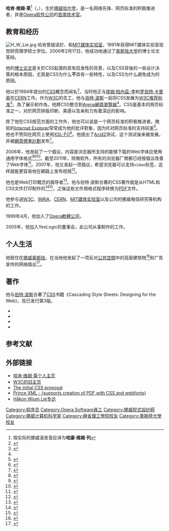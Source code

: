 {{noteTA
|G1=IT
|1=zh-cn:蒂姆·伯纳斯-李; zh-tw:提姆·柏內茲-李;zh-hk:添·柏納斯-李;zh-hant:蒂姆·伯納斯-李;
}}

{{Infobox Person
| name        = 哈肯·维姆·莱
| image       = Håkon-Wium-Lie-2009-03.jpg
| caption     = 哈肯·维姆·莱，2009年3月
| birth_date  = {{birth date and age|1965|7|26}}
| birth_place = {{NOR}}[[哈尔登|哈尔登]]
| death_place = 
| occupation  = [[Opera軟體公司|Opera軟體公司]][[首席技术官|首席技术官]]
| salary      = 
| networth    = 
| known_for   = [[階層式樣式表|CSS]]
| spouse      =
| children    = 
| website     = [http://people.opera.com/howcome/ 哈肯·维姆·莱的个人主页]
| footnotes   =
}} 
'''哈肯·维姆·莱'''<ref>按实际的挪威语发音应译为'''哈康·维姆·列'''</ref>（{{lang-no|'''Håkon Wium Lie'''}}，{{bd|1965年|7月26日||}}），生於[[挪威|挪威]][[哈尔登|哈尔登]]，是一名网络先锋、网页标准的积极推进者，并是[[Opera软件公司|Opera软件公司]]的[[首席技术官|首席技术官]]。 

== 教育和经历 ==
[[File:H_W_Lie.jpg|thumb]]
哈肯曾就读於{{link-en|奥斯特福德高等学院|Østfold University College}}、{{link-en|西佐治亚大学|University of West Georgia}}和[[麻省理工学院媒体实验室|MIT媒体实验室]]，1991年获得MIT媒体实验室视觉研究理学硕士学位。2006年2月17日，他成功地通过了[[奥斯陆大学|奥斯陆大学]]的博士论文答辩。

他的[https://web.archive.org/web/20141004215348/http://people.opera.com/howcome/2006/phd/ 博士论文]是关於CSS起源的具有启发性的背景，以及CSS背後的一些设计决策的根本原因，尤其是CSS为什么'''不'''具有一些特性，以及CSS为什么避免成为{{link-en|文件式樣語意及規格語言|Document Style Semantics and Specification Language|DSSSL}}的原因。

他以於1994年提出的[[階層式樣式表|CSS]]概念而闻名<ref>{{cite web |title=Cascading HTML style sheets -- a proposal |url=https://www.w3.org/People/howcome/p/cascade.html |date=1994-10-10 |publisher=w3.org |accessdate=2016-02-13 |archive-date=2017-06-29 |archive-url=https://web.archive.org/web/20170629173239/http://www.w3.org/People/howcome/p/cascade.html |dead-url=no }}</ref>，当时他正与[[提姆·柏內茲-李|提姆·柏內茲-李]]和[[罗伯特·卡里奥|罗伯特·卡里奥]]在[[CERN|CERN]]工作。作为[[W3C|W3C]]的员工，他与[[伯特·波斯|伯特·波斯]]一起将CSS发展为[[W3C推荐标准|W3C推荐标准]]<ref name="chapter20">{{cite web|title=Chapter 20 - The CSS saga|url=http://www.w3.org/Style/LieBos2e/history/|publisher=[[World_Wide_Web_Consortium|World Wide Web Consortium]]|accessdate=2010-06-23|author=Håkon Wium Lie|author2=Bert Bos|archive-date=2010-06-19|archive-url=https://web.archive.org/web/20100619053605/http://www.w3.org/Style/LieBos2e/history/|dead-url=no}}</ref>。為了展示和作為{{Le|试验台|Test bed}}，他將CSS整合到[[Arena_(瀏覽器)|Arena]][[網頁瀏覽器|網頁瀏覽器]]<ref name="chapter20" />。CSS是基本的网页标准之一，对於网页排版印刷、美感以及亲和力有着深远的影响。

除了他在CSS规范方面的工作外，他也可以说是一个网页标准的积极推进者。微软的[[Internet_Explorer|Internet Explorer]]常常成为他的批评對象，因为IE对网页标准的支持较差<ref>{{cite web |title=Opera to MS: Get real about interoperability, Mr Gates |url=http://www.theregister.co.uk/2005/02/11/hakon_on_ms_interroperability/ |publisher=The Register |date=2005-02-11 |accessdate=2010-02-14 |archive-date=2011-01-28 |archive-url=https://www.webcitation.org/5w4HV1bsU?url=http://www.theregister.co.uk/2005/02/11/hakon_on_ms_interroperability/ |dead-url=no }}</ref>。他也不赞同在网页上使用[[XSL-FO|XSL-FO]]<ref>{{cite web |title=Formatting Objects considered harmful |url=http://people.opera.com/howcome/1999/foch.html |date=1999-04-15 |access-date=2010-02-14 |archive-url=https://web.archive.org/web/20110403232907/http://people.opera.com/howcome/1999/foch.html |archive-date=2011-04-03 |dead-url=yes }}</ref>。他提出了[[Acid2|Acid2]]测试，这个测试後来被发展，并被[[網頁標準計劃|網頁標準計劃]]发布<ref>{{cite web |title=The Acid2 challenge to Microsoft |url=http://news.com.com/The%2BAcid2%2Bchallenge%2Bto%2BMicrosoft/2010-1032_3-5618723.html?tag=nefd.ac |publisher=CNET |date=2005-03-16 |deadurl=yes |archiveurl=https://archive.is/20120714171554/http://news.com.com/The+Acid2+challenge+to+Microsoft/2010-1032_3-5618723.html?tag=nefd.ac |archivedate=2012-07-14 |accessdate=2017-06-24 }}</ref>。 

2006年，他发起了一个倡议，内容是浏览器所支持的能够下载的Web字体应使用通用字体格式<ref>{{cite web |title=Microsoft's forgotten monopoly |url=http://news.cnet.com/Microsofts-forgotten-monopoly/2010-1032_3-6085417.html |publisher=CNET |date=2006-06-19 |deadurl=yes |archiveurl=https://web.archive.org/web/20111109020901/http://news.cnet.com/Microsofts-forgotten-monopoly/2010-1032_3-6085417.html |archivedate=2011-11-09 |accessdate=2010-02-14 }}</ref><ref>{{cite web |title=Web fonts: the view from the free world |url=http://people.opera.com/howcome/2008/atypi/ |access-date=2010-02-14 |archive-url=https://web.archive.org/web/20110723210909/http://people.opera.com/howcome/2008/atypi/ |archive-date=2011-07-23 |dead-url=yes }}</ref><ref>{{cite web |title=CSS @ Ten: The Next Big Thing |url=http://alistapart.com/article/cssatten |publisher=CNET |date=2007-08-28 |accessdate=2016-02-13 |archive-date=2016-02-16 |archive-url=https://web.archive.org/web/20160216162816/http://alistapart.com/article/cssatten |dead-url=no }}</ref>。截至2011年，除微软外，所有的浏览器厂商都已经按倡议改善了Web字体<ref>{{cite web |title=Webfonts demo and test pages |url=http://www.princexml.com/howcome/2008/webfonts/ |accessdate=2010-02-14 |archive-date=2010-03-12 |archive-url=https://web.archive.org/web/20100312100236/http://www.princexml.com/howcome/2008/webfonts/ |dead-url=yes }}</ref>。2007年，他又发起一项倡议，希望浏览器可以支持<code>video</code>标签，这样就能更容易地在網路上发布视频<ref>{{cite web |title=A call for video on the web |url=http://people.opera.com/howcome/2007/video/ |access-date=2010-02-14 |archive-url=https://web.archive.org/web/20120426030127/http://people.opera.com/howcome/2007/video/ |archive-date=2012-04-26 |dead-url=yes }}</ref>。

他也是Web打印概念的倡导者<ref>{{Youtube|vcXUrNSvjhU|Prince XML: Generating High Quality PDFs from HTML + CSS}}</ref>。他与伯特·波斯合著的CSS著作就是从HTML和CSS文件打印制作的<ref>{{cite web |title=Printing a Book with CSS: Boom! |url=http://alistapart.com/article/boom |publisher=A List Apart |date=2005-11-28 |accessdate=2016-02-13 |archive-date=2016-02-16 |archive-url=https://web.archive.org/web/20160216163259/http://alistapart.com/article/boom |dead-url=no }}</ref><ref>{{cite web |title=Cascading Style Sheets — Designing for the web |url=http://www.princexml.com/samples/#book |accessdate=2010-02-14 |archive-date=2010-02-08 |archive-url=https://web.archive.org/web/20100208155402/http://www.princexml.com/samples/#book |dead-url=yes }}</ref>，之後这些文件用{{link-en|Prince (軟體)|Prince (software)|Prince XML}}格式程序转换为[[PDF|PDF]]文件。

他参与過[[W3C|W3C]]、[[INRIA|INRIA]]、[[CERN|CERN]]、[[麻省理工学院媒体实验室|MIT媒体实验室]]以及{{link-en|Televerket|Telenor}}公司的挪威电信研究等机构的工作。

1999年4月，他加入了[[Opera軟體公司|Opera軟體公司]]。 

2005年，他加入YesLogic的董事会，此公司从事制作{{link-en|Prince (軟體)|Prince (software)|Prince XML + CSS格式程序}}的工作。

== 个人生活 ==
他居住在[[挪威|挪威]][[奥斯陆|奥斯陆]]，在当地他发起了一项反对[[公共空間|公共空間]]中的高层建筑物<ref>{{cite web |title=Høyhus utnytter ikke arealet i byen bedre |url=http://www.stoppblokk.no/ |accessdate=2016-02-13 |archive-date=2016-03-03 |archive-url=https://web.archive.org/web/20160303202413/http://www.stoppblokk.no/ |dead-url=no }}</ref>和广告宣传的网络倡议<ref>{{cite web|title=Fire tårn byttet|url=http://www.stans.no/|accessdate=2016-02-13|archive-date=2016-02-03|archive-url=https://web.archive.org/web/20160203143151/http://www.stans.no/|dead-url=no}}</ref>。

== 著作 ==
他与[[伯特·波斯|伯特·波斯]]合著了[[CSS|CSS]]书籍《Cascading Style Sheets: Designing for the Web》，现已发行第3版。
* {{cite book
  |title=Cascading Style Sheets: Designing for the Web
  |edition=第1版
  |isbn=020141998X
}}
* {{cite book
  |title=Cascading Style Sheets: Designing for the Web
  |edition=第2版
  |isbn=0201596253
}}
* {{cite book
  |author=Håkon Wium Lie, Bert Bos
  |title=Cascading Style Sheets: Designing for the Web
  |edition=第3版
  |isbn=0321193121
  |publisher=Addison Wesley
  |year=2005
}}
* {{cite web
 |title       = Cascading Style Sheets: PhD thesis
 |url         = http://people.opera.com/howcome/2006/phd/
 |last        = Lie
 |first       = Håkon Wium
 |date        = February 17, 2006
 |issn        = 1501-7710
 |publisher   = [[奥斯陆大学|奥斯陆大学]]
 |location    = Oslo, Norway
 |deadurl     = yes
 |archiveurl  = https://web.archive.org/web/20141004215348/http://people.opera.com/howcome/2006/phd/
 |archivedate = 2014年10月4日
}}<!--The topic of this thesis is style sheet languages for structured documents on the web. Due to characteristics of the web – including a screen-centric publishing model, a multitude of output devices, uncertain delivery, strong user preferences, and the possibility for later binding between content and style – the hypothesis is that the web calls for different style sheet languages than does traditional electronic publishing.       Style sheet languages that were developed and used prior to the web are analyzed and compared with style sheet proposals for the web between 1993-1996. The dissertation describes the design of a web-centric style sheet language known as Cascading Style Sheets (CSS). CSS has several notable features including: cascading, pseudo-classes and pseudo-elements, forward-compatible parsing rules, support for different media types, and a strong emphasis on selectors. Problems in CSS are analyzed, and recommended future research is described.-->

== 参考文献 ==
{{Reflist|2}}

== 外部链接 ==
{{commonscat|Håkon Wium Lie}}
* [https://web.archive.org/web/20080906003804/http://people.opera.com/howcome/ 哈肯·维姆·莱个人主页]
* [http://www.w3.org/People/howcome/ W3C的旧主页]{{Wayback|url=http://www.w3.org/People/howcome/ |date=20100214042600 }}
* [http://www.w3.org/People/howcome/p/cascade.html The initial CSS proposal]{{Wayback|url=http://www.w3.org/People/howcome/p/cascade.html |date=20140604022945 }}
* [http://www.princexml.com Prince XML - (supports creation of PDF with CSS and webfonts)]{{Wayback|url=http://www.princexml.com/ |date=20100208155200 }}
*[http://www.pcmag.com/article2/0,2817,2395359,00.asp Håkon Wium Lie专访]{{Wayback|url=http://www.pcmag.com/article2/0,2817,2395359,00.asp |date=20130516191946 }}

{{Opera Software}}
{{Authority control}}
{{DEFAULTSORT:Lie, Haakon Wium}}

[[Category:程序员|Category:程序员]]
[[Category:Opera_Software員工|Category:Opera Software員工]]
[[Category:挪威程式設計師|Category:挪威程式設計師]]
[[Category:挪威计算机科学家|Category:挪威计算机科学家]]
[[Category:麻省理工學院校友|Category:麻省理工學院校友]]
[[Category:奧斯陸大學校友|Category:奧斯陸大學校友]]